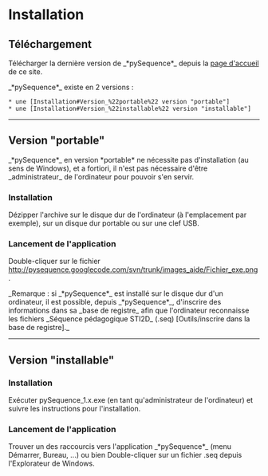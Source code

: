 = Installation =


== Téléchargement ==

Télécharger la dernière version de _*pySequence*_ depuis la [http://code.google.com/p/pysequence/ page d'accueil] de ce site.

_*pySequence*_ existe en 2 versions :
 * une [Installation#Version_%22portable%22 version "portable"]
 * une [Installation#Version_%22installable%22 version "installable"]

----


== Version "portable" ==
_*pySequence*_ en version *portable* ne nécessite pas d'installation (au sens de Windows), et a fortiori, il n'est pas nécessaire d'être _administrateur_ de l'ordinateur pour pouvoir s'en servir.

=== Installation ===
Dézipper l'archive sur le disque dur de l'ordinateur (à l'emplacement {{{C:}}} par exemple), sur un disque dur portable ou sur une clef USB.

=== Lancement de l'application ===
Double-cliquer sur le fichier http://pysequence.googlecode.com/svn/trunk/images_aide/Fichier_exe.png.

_Remarque : si _*pySequence*_ est installé sur le disque dur d'un ordinateur, il est possible, depuis _*pySequence*_, d'inscrire des informations dans sa _base de registre_ afin que l'ordinateur reconnaisse les fichiers _Séquence pédagogique STI2D_ (.seq) [Outils/inscrire dans la base de registre]._


----


== Version "installable" ==

=== Installation ===
Exécuter pySequence_1.x.exe (en tant qu'administrateur de l'ordinateur) et suivre les instructions pour l'installation.

=== Lancement de l'application ===
Trouver un des raccourcis vers l'application _*pySequence*_ (menu Démarrer, Bureau, ...)
ou bien
Double-cliquer sur un fichier .seq depuis l'Explorateur de Windows.